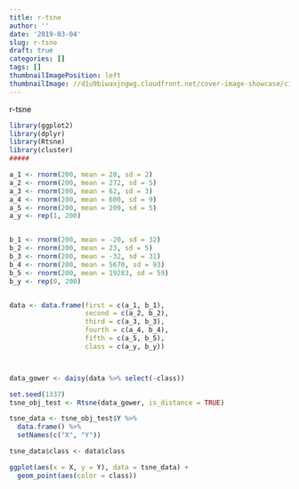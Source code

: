 ```yaml
---
title: r-tsne
author: ''
date: '2019-03-04'
slug: r-tsne
draft: true
categories: []
tags: []
thumbnailImagePosition: left
thumbnailImage: //d1u9biwaxjngwg.cloudfront.net/cover-image-showcase/city-750.jpg
---
```


r-tsne

<!--more-->

```r
library(ggplot2)
library(dplyr)
library(Rtsne)
library(cluster)
#####

a_1 <- rnorm(200, mean = 20, sd = 2)
a_2 <- rnorm(200, mean = 272, sd = 5)
a_3 <- rnorm(200, mean = 62, sd = 3)
a_4 <- rnorm(200, mean = 600, sd = 9)
a_5 <- rnorm(200, mean = 209, sd = 5)
a_y <- rep(1, 200)


b_1 <- rnorm(200, mean = -20, sd = 32)
b_2 <- rnorm(200, mean = 23, sd = 5)
b_3 <- rnorm(200, mean = -32, sd = 31)
b_4 <- rnorm(200, mean = 5670, sd = 93)
b_5 <- rnorm(200, mean = 19283, sd = 59)
b_y <- rep(0, 200)


data <- data.frame(first = c(a_1, b_1),
                   second = c(a_2, b_2),
                   third = c(a_3, b_3),
                   fourth = c(a_4, b_4),
                   fifth = c(a_5, b_5),
                   class = c(a_y, b_y))



data_gower <- daisy(data %>% select(-class))

set.seed(1337)
tsne_obj_test <- Rtsne(data_gower, is_distance = TRUE)

tsne_data <- tsne_obj_test$Y %>%
  data.frame() %>%
  setNames(c("X", "Y"))

tsne_data$class <- data$class

ggplot(aes(x = X, y = Y), data = tsne_data) +
  geom_point(aes(color = class))







```

